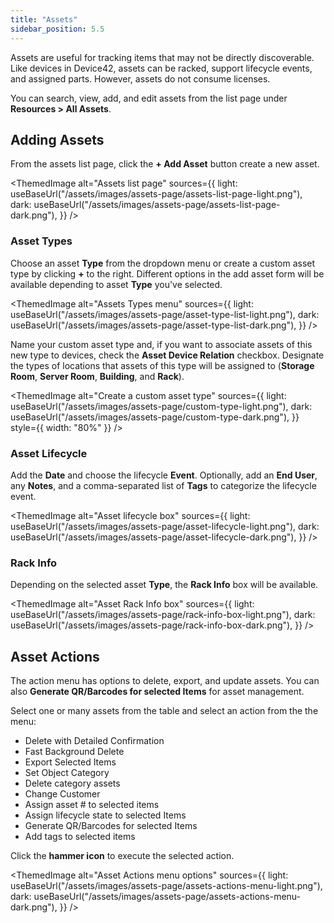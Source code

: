 ```yaml
---
title: "Assets"
sidebar_position: 5.5
---
```



Assets are useful for tracking items that may not be directly discoverable. Like devices in Device42, assets can be racked, support lifecycle events, and assigned parts. However, assets do not consume licenses.

You can search, view, add, and edit assets from the list page under **Resources > All Assets**. 

## Adding Assets

From the assets list page, click the **+ Add Asset** button create a new asset.

<ThemedImage
  alt="Assets list page"
  sources={{
    light: useBaseUrl("/assets/images/assets-page/assets-list-page-light.png"),
    dark: useBaseUrl("/assets/images/assets-page/assets-list-page-dark.png"),
  }}
/>

### Asset Types

Choose an asset **Type** from the dropdown menu or create a custom asset type by clicking **+** to the right. Different options in the add asset form will be available depending to asset **Type** you've selected.

<ThemedImage
  alt="Assets Types menu"
  sources={{
    light: useBaseUrl("/assets/images/assets-page/asset-type-list-light.png"),
    dark: useBaseUrl("/assets/images/assets-page/asset-type-list-dark.png"),
  }}
/>

Name your custom asset type and, if you want to associate assets of this new type to devices, check the **Asset Device Relation** checkbox. Designate the types of locations that assets of this type will be assigned to (**Storage Room**, **Server Room**, **Building**, and **Rack**).

<ThemedImage
  alt="Create a custom asset type"
  sources={{
    light: useBaseUrl("/assets/images/assets-page/custom-type-light.png"),
    dark: useBaseUrl("/assets/images/assets-page/custom-type-dark.png"),
  }}
  style={{ width: "80%" }}
/>

### Asset Lifecycle

Add the **Date** and choose the lifecycle **Event**. Optionally, add an **End User**, any **Notes**, and a comma-separated list of **Tags** to categorize the lifecycle event.

<ThemedImage
  alt="Asset lifecycle box"
  sources={{
    light: useBaseUrl("/assets/images/assets-page/asset-lifecycle-light.png"),
    dark: useBaseUrl("/assets/images/assets-page/asset-lifecycle-dark.png"),
  }}
/>

### Rack Info

Depending on the selected asset **Type**, the **Rack Info** box will be available.

<ThemedImage
  alt="Asset Rack Info box"
  sources={{
    light: useBaseUrl("/assets/images/assets-page/rack-info-box-light.png"),
    dark: useBaseUrl("/assets/images/assets-page/rack-info-box-dark.png"),
  }}
/>

## Asset Actions

The action menu has options to delete, export, and update assets. You can also **Generate QR/Barcodes for selected Items** for asset management.

Select one or many assets from the table and select an action from the the menu:
- Delete with Detailed Confirmation
- Fast Background Delete
- Export Selected Items
- Set Object Category
- Delete category assets
- Change Customer
- Assign asset # to selected items
- Assign lifecycle state to selected Items
- Generate QR/Barcodes for selected Items
- Add tags to selected items
  
Click the **hammer icon** to execute the selected action. 

<ThemedImage
  alt="Asset Actions menu options"
  sources={{
    light: useBaseUrl("/assets/images/assets-page/assets-actions-menu-light.png"),
    dark: useBaseUrl("/assets/images/assets-page/assets-actions-menu-dark.png"),
  }}
/>
